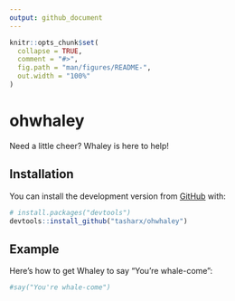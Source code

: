 ```yaml
---
output: github_document
---
```


<!-- README.md is generated from README.Rmd. Please edit that file -->

```r
knitr::opts_chunk$set(
  collapse = TRUE,
  comment = "#>",
  fig.path = "man/figures/README-",
  out.width = "100%"
)
```

# ohwhaley

<!-- badges: start -->
<!-- badges: end -->

Need a little cheer? Whaley is here to help!

## Installation

You can install the development version from [GitHub](https://github.com/) with:

``` r
# install.packages("devtools")
devtools::install_github("tasharx/ohwhaley")
```
## Example

Here's how to get Whaley to say "You're whale-come":

```r
#say("You're whale-come")
```
